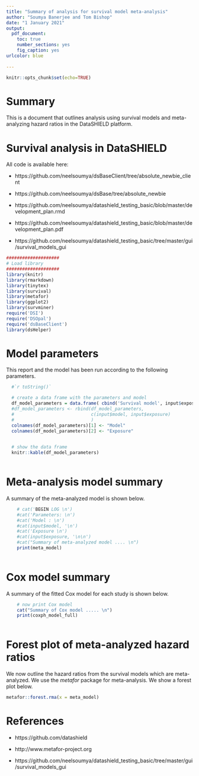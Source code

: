```yaml
---
title: "Summary of analysis for survival model meta-analysis"
author: "Soumya Banerjee and Tom Bishop"
date: "1 January 2021"
output: 
  pdf_document:
    toc: true
    number_sections: yes
    fig_caption: yes
urlcolor: blue
  
---
```


```r
knitr::opts_chunk$set(echo=TRUE)
```

# Summary

This is a document that outlines analysis using survival models
and meta-analyzing hazard ratios in the DataSHIELD platform.

# Survival analysis in DataSHIELD


All code is available here:

   * https://github.com/neelsoumya/dsBaseClient/tree/absolute_newbie_client
   
   * https://github.com/neelsoumya/dsBase/tree/absolute_newbie
   
   * https://github.com/neelsoumya/datashield_testing_basic/blob/master/development_plan.rmd
   
   * https://github.com/neelsoumya/datashield_testing_basic/blob/master/development_plan.pdf
   
   * https://github.com/neelsoumya/datashield_testing_basic/tree/master/gui/survival_models_gui
   



```r

####################
# Load library
####################
library(knitr)
library(rmarkdown)
library(tinytex)
library(survival)
library(metafor)
library(ggplot2)
library(survminer)
require('DSI')
require('DSOpal')
require('dsBaseClient')
library(dsHelper)

```

# Model parameters

This report and the model has been run according to the following parameters.

```r

  #`r toString()`

  # create a data frame with the parameters and model
  df_model_parameters = data.frame( cbind('Survival model', input$exposure), stringsAsFactors = FALSE )
  #df_model_parameters <- rbind(df_model_parameters, 
  #                             c(input$model, input$exposure)
  #                             )
  colnames(df_model_parameters)[1] <- "Model"
  colnames(df_model_parameters)[2] <- "Exposure"
  
```

```r
  
  # show the data frame
  knitr::kable(df_model_parameters)
  
```




# Meta-analysis model summary



A summary of the meta-analyzed model is shown below.


```r

    # cat('BEGIN LOG \n')
    #cat('Parameters: \n')
    #cat('Model : \n') 
    #cat(input$model, '\n') 
    #cat('Exposure \n')
    #cat(input$exposure, '\n\n') 
    #cat("Summary of meta-analyzed model .... \n") 
    print(meta_model)
   
```   
   
# Cox model summary

A summary of the fitted Cox model for each study is shown below.

```r
    
    # now print Cox model
    cat("Summary of Cox model ..... \n") 
    print(coxph_model_full) 
    
```

# Forest plot of meta-analyzed hazard ratios

We now outline the hazard ratios from the survival models which are meta-analyzed. 
We use the *metafor* package for meta-analysis. We show a forest plot below. 

```r

metafor::forest.rma(x = meta_model)

```    



# References

  * https://github.com/datashield
  
  * http://www.metafor-project.org
  
  * https://github.com/neelsoumya/datashield_testing_basic/tree/master/gui/survival_models_gui
  
  
  
  
  
